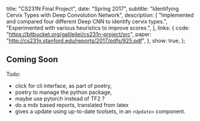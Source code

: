   title: "CS231N Final Project",
  date: "Spring 2017",
  subtitle: "Identifying Cervix Types with Deep Convolution Network",
  description: [
    "Implemented and compared four different Deep CNN to identify cervix types.",
    "Experimented with various heuristics to improve scores.",
  ],
  links: {
    code: "https://bitbucket.org/galileilei/cs231n-project/src",
    paper: "http://cs231n.stanford.edu/reports/2017/pdfs/925.pdf",
  },
  show: true,
};

## Coming Soon

Todo:

- click for cli interface, as part of poetry,
- poetry to manage the python package,
- maybe use pytorch instead of TF2 ?
- do a mdx based reports, translated from latex
- gives a update using up-to-date toolsets, in an `<Update>` component.
